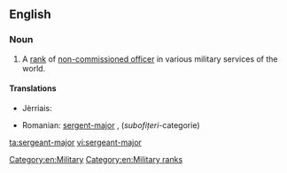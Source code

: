 ==English==
{{wikipedia}}

===Noun===
{{en-noun|pl2=sergeants-major}}

# A [[rank]] of [[non-commissioned officer]] in various military services of the world.

====Translations====
{{trans-top|military rank}}
* Jèrriais: {{tø|roa-jer|sèrgent-mâjeur|m}}
{{trans-mid}}
* Romanian: [[sergent-major]] {{m}}, (''subofițeri''-categorie)
{{trans-bottom}}

[[Category:en:Military]]
[[Category:en:Military ranks]]

[[ta:sergeant-major]]
[[vi:sergeant-major]]